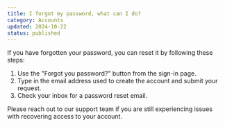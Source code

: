 ```yaml
---
title: I forgot my password, what can I do?
category: Accounts
updated: 2024-10-22
status: published
---
```


If you have forgotten your password, you can reset it by following these steps:

1. Use the "Forgot you password?" button from the sign-in page.
2. Type in the email address used to create the account and submit your request.
3. Check your inbox for a password reset email.

Please reach out to our support team if you are still experiencing issues with recovering access to your account.
